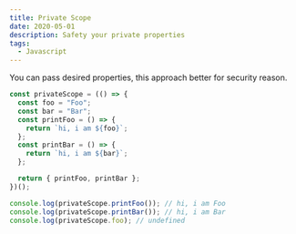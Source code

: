 ```yaml
---
title: Private Scope
date: 2020-05-01
description: Safety your private properties
tags:
  - Javascript
---
```


You can pass desired properties, this approach better for security reason.

```js
const privateScope = (() => {
  const foo = "Foo";
  const bar = "Bar";
  const printFoo = () => {
    return `hi, i am ${foo}`;
  };
  const printBar = () => {
    return `hi, i am ${bar}`;
  };

  return { printFoo, printBar };
})();

console.log(privateScope.printFoo()); // hi, i am Foo
console.log(privateScope.printBar()); // hi, i am Bar
console.log(privateScope.foo); // undefined
```
